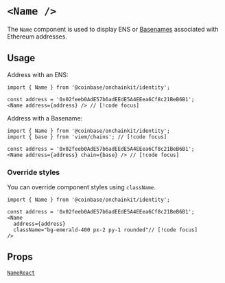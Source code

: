 
# `<Name />`

The `Name` component is used to display ENS or [Basenames](https://www.base.org/names) associated with Ethereum addresses.

## Usage

Address with an ENS:

```tsx twoslash
import { Name } from '@coinbase/onchainkit/identity';

const address = '0x02feeb0AdE57b6adEEdE5A4EEea6Cf8c21BeB6B1';
<Name address={address} /> // [!code focus]
```

<App>
  <Name address="0x02feeb0AdE57b6adEEdE5A4EEea6Cf8c21BeB6B1"/>
</App>

Address with a Basename:

```tsx twoslash
import { Name } from '@coinbase/onchainkit/identity';
import { base } from 'viem/chains'; // [!code focus]

const address = '0x02feeb0AdE57b6adEEdE5A4EEea6Cf8c21BeB6B1';
<Name address={address} chain={base} /> // [!code focus]
```

<App>
  <Name address="0x02feeb0AdE57b6adEEdE5A4EEea6Cf8c21BeB6B1" chain={base}/>
</App>

### Override styles

You can override component styles using `className`.

```tsx twoslash
import { Name } from '@coinbase/onchainkit/identity';

const address = '0x02feeb0AdE57b6adEEdE5A4EEea6Cf8c21BeB6B1';
<Name
  address={address}
  className="bg-emerald-400 px-2 py-1 rounded"// [!code focus]
/>
```

<App>
  <Name className="bg-emerald-400 px-2 py-1 rounded" address="0x02feeb0AdE57b6adEEdE5A4EEea6Cf8c21BeB6B1" />
</App>

## Props

[`NameReact`](/identity/types#namereact)
